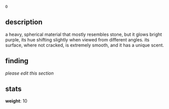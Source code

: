 <code><nowiki>O</nowiki></code>

== description ==

a heavy, spherical material that mostly resembles stone, but it glows bright purple, its hue shifting slightly when viewed from different angles. its surface, where not cracked, is extremely smooth, and it has a unique scent.

== finding ==

''please edit this section''

== stats ==

'''weight''': 10